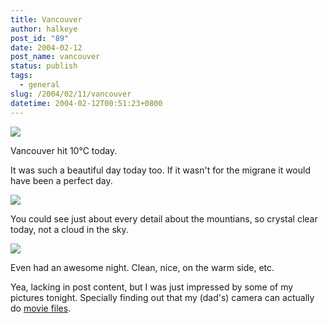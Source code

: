 ```yaml
---
title: Vancouver
author: halkeye
post_id: "89"
date: 2004-02-12
post_name: vancouver
status: publish
tags:
  - general
slug: /2004/02/11/vancouver
datetime: 2004-02-12T00:51:23+0800
---
```


![](4201503540_90927b8c13.jpg)

Vancouver hit 10°C today.

It was such a beautiful day today too. If it wasn't for the migrane it would have been a perfect day.

![](4201504108_86d884fef6.jpg)

You could see just about every detail about the mountians, so crystal clear today, not a cloud in the sky.

![](4201504634_37c8c23b35.jpg)

Even had an awesome night. Clean, nice, on the warm side, etc.

  

Yea, lacking in post content, but I was just impressed by some of my pictures tonight. Specially finding out that my (dad's) camera can actually do [movie files](https://www.flickr.com/photos/halkeye/4200749271/).
